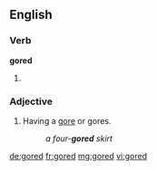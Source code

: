 ==English==

===Verb===
'''gored'''

# {{en-past of|gore}}

===Adjective===
{{en-adj|-}}

# {{textiles}} Having a [[gore]] or gores.
#: ''a four-'''gored''' skirt''

[[de:gored]]
[[fr:gored]]
[[mg:gored]]
[[vi:gored]]